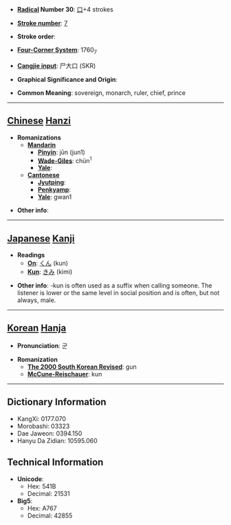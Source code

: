 * '''[[Wiktionary:Chinese radical index| Radical]] Number 30''': [[Wiktionary:Chinese radical index 口|口]]+4 strokes

* '''[[Wiktionary:Chinese total strokes index|Stroke number]]''': [[Wiktionary:Chinese total strokes index 7|7]]

* '''Stroke order''': 

* '''[[Wiktionary:Chinese four corner index|Four-Corner System]]''': 1760<sub>7</sub>

* '''[[Wiktionary:Chinese Cangjie index|Cangjie input]]''': 尸大口 (SKR)

* '''Graphical Significance and Origin''': 

* '''Common Meaning''': sovereign, monarch, ruler, chief, prince

----

== [[Chinese]] [[Hanzi]] ==

* '''Romanizations'''
** '''[[Mandarin]]'''
*** '''[[Pinyin]]''': jūn (jun1)
*** '''[[Wade-Giles]]''': chün<sup>1</sup>
*** '''[[Yale]]''': 
** '''[[Cantonese]]'''
***'''[[Jyutping]]''':
***'''[[Penkyamp]]''': 
***'''[[Yale]]''': gwan1

* '''Other info''': 

----

== [[Japanese]] [[Kanji]] ==
<font lang="ja">
* '''Readings'''
** '''[[On]]''': [[くん]] (kun)
** '''[[Kun]]''': [[きみ]] (kimi)
</font>
* '''Other info''': -kun is often used as a suffix when calling someone. The listener is lower or the same level in social position and is often, but not always, male.

----

== [[Korean]] [[Hanja]] ==

* '''Pronunciation''': 군

* '''Romanization'''
** '''[[The 2000 South Korean Revised Romanization|The 2000 South Korean Revised]]''': gun
** '''[[McCune-Reischauer]]''': kun

----

== Dictionary Information ==

* KangXi: 0177.070
* Morobashi: 03323
* Dae Jaweon: 0394.150
* Hanyu Da Zidian: 10595.060

== Technical Information ==

* '''Unicode''':
** Hex: 541B
** Decimal: 21531
* '''Big5''':
** Hex: A767
** Decimal: 42855